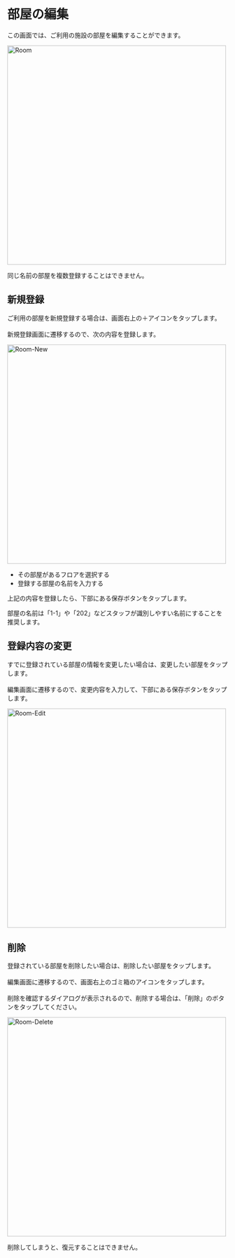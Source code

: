 # 部屋の編集

この画面では、ご利用の施設の部屋を編集することができます。

<Image src="/assets/setting/room/room.png" alt="Room" height="500" />

<Warning>同じ名前の部屋を複数登録することはできません。</Warning>

## 新規登録

ご利用の部屋を新規登録する場合は、画面右上の＋アイコンをタップします。<br></br>
新規登録画面に遷移するので、次の内容を登録します。

<Image src="/assets/setting/room/room-new.png" alt="Room-New" height="500" />

- その部屋があるフロアを選択する
- 登録する部屋の名前を入力する

上記の内容を登録したら、下部にある保存ボタンをタップします。

<Info>部屋の名前は「1-1」や「202」などスタッフが識別しやすい名前にすることを推奨します。</Info>

## 登録内容の変更

すでに登録されている部屋の情報を変更したい場合は、変更したい部屋をタップします。<br></br>
編集画面に遷移するので、変更内容を入力して、下部にある保存ボタンをタップします。

<Image src="/assets/setting/room/room-edit.png" alt="Room-Edit" height="500" />

## 削除

登録されている部屋を削除したい場合は、削除したい部屋をタップします。<br></br>
編集画面に遷移するので、画面右上のゴミ箱のアイコンをタップします。<br></br>
削除を確認するダイアログが表示されるので、削除する場合は、「削除」のボタンをタップしてください。

<Image src="/assets/setting/room/room-delete.png" alt="Room-Delete" height="500" />

<Error>削除してしまうと、復元することはできません。</Error>
